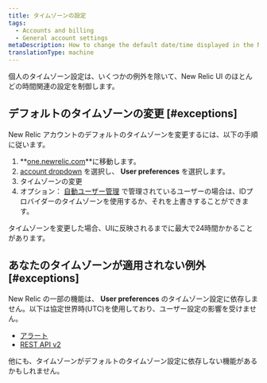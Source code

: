 ```yaml
---
title: タイムゾーンの設定
tags:
  - Accounts and billing
  - General account settings
metaDescription: How to change the default date/time displayed in the New Relic UI.
translationType: machine
---
```


個人のタイムゾーン設定は、いくつかの例外を除いて、New Relic UI のほとんどの時間関連の設定を制御します。

## デフォルトのタイムゾーンの変更 [#exceptions]

New Relic アカウントのデフォルトのタイムゾーンを変更するには、以下の手順に従います。

1. **[one.newrelic.com](https://one.newrelic.com)**に移動します。
2. [account dropdown](/docs/accounts-partnerships/education/getting-started-new-relic/glossary#account-dropdown) を選択し、 **User preferences** を選択します。
3. タイムゾーンの変更
4. オプション： [自動ユーザー管理](/docs/accounts/accounts/automated-user-management/automated-user-provisioning-single-sign) で管理されているユーザーの場合は、IDプロバイダーのタイムゾーンを使用するか、それを上書きすることができます。

タイムゾーンを変更した場合、UIに反映されるまでに最大で24時間かかることがあります。

## あなたのタイムゾーンが適用されない例外 [#exceptions]

New Relic の一部の機能は、 **User preferences** のタイムゾーン設定に依存しません。以下は協定世界時(UTC)を使用しており、ユーザー設定の影響を受けません。

* [アラート](/docs/alerts-applied-intelligence/new-relic-alerts/get-started/introduction-alerts)
* [REST API v2](/docs/apis/rest-api-v2/requirements/specifying-time-range-v2#utc)

他にも、タイムゾーンがデフォルトのタイムゾーン設定に依存しない機能があるかもしれません。
